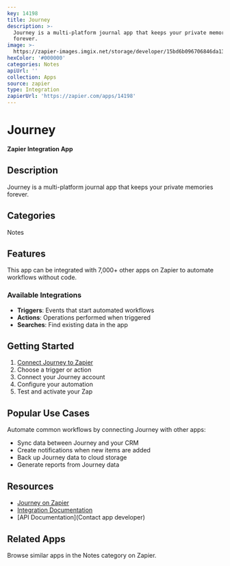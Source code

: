 ```yaml
---
key: 14198
title: Journey
description: >-
  Journey is a multi-platform journal app that keeps your private memories
  forever.
image: >-
  https://zapier-images.imgix.net/storage/developer/15bd6b096706846da13f44458f299d90.png?auto=format%2Ccompress&ixlib=python-3.0.0&q=50
hexColor: '#000000'
categories: Notes
apiUrl: ''
collection: Apps
source: zapier
type: Integration
zapierUrl: 'https://zapier.com/apps/14198'
---
```

# Journey

**Zapier Integration App**

## Description

Journey is a multi-platform journal app that keeps your private memories forever.

## Categories

Notes

## Features

This app can be integrated with 7,000+ other apps on Zapier to automate workflows without code.

### Available Integrations

- **Triggers**: Events that start automated workflows
- **Actions**: Operations performed when triggered
- **Searches**: Find existing data in the app

## Getting Started

1. [Connect Journey to Zapier](https://zapier.com/apps/14198)
2. Choose a trigger or action
3. Connect your Journey account
4. Configure your automation
5. Test and activate your Zap

## Popular Use Cases

Automate common workflows by connecting Journey with other apps:

- Sync data between Journey and your CRM
- Create notifications when new items are added
- Back up Journey data to cloud storage
- Generate reports from Journey data

## Resources

- [Journey on Zapier](https://zapier.com/apps/14198)
- [Integration Documentation](https://zapier.com/apps/14198/integrations)
- [API Documentation](Contact app developer)

## Related Apps

Browse similar apps in the Notes category on Zapier.
